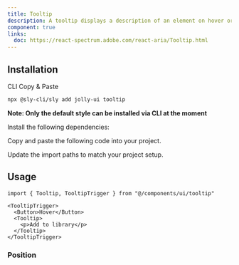```yaml
---
title: Tooltip
description: A tooltip displays a description of an element on hover or focus.
component: true
links:
  doc: https://react-spectrum.adobe.com/react-aria/Tooltip.html
---
```


<ComponentPreview name="tooltip-demo" />

## Installation

<Tabs defaultValue="cli">

<TabsList>
  <TabsTrigger value="cli">CLI</TabsTrigger>
  <TabsTrigger value="manual">Copy & Paste</TabsTrigger>
</TabsList>

<TabsContent value="cli">

```bash
npx @sly-cli/sly add jolly-ui tooltip
```

**Note: Only the default style can be installed via CLI at the moment**

</TabsContent>

<TabsContent value="manual">

<Steps>

<Step>Install the following dependencies:</Step>

<Step>Copy and paste the following code into your project.</Step>

<ComponentSource name="tooltip" />

<Step>Update the import paths to match your project setup.</Step>

</Steps>

</TabsContent>

</Tabs>

## Usage

```tsx
import { Tooltip, TooltipTrigger } from "@/components/ui/tooltip"
```

```tsx
<TooltipTrigger>
  <Button>Hover</Button>
  <Tooltip>
    <p>Add to library</p>
  </Tooltip>
</TooltipTrigger>
```

### Position

<ComponentPreview name="tooltip-position" />
